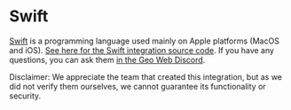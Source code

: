 # Swift

[Swift](https://developer.apple.com/swift/) is a programming language used mainly on Apple platforms (MacOS and iOS).
[See here for the Swift integration source code](https://github.com/Geo-Web-Project/mud-world-base).
If you have any questions, you can ask them [in the Geo Web Discord](https://discord.com/invite/reXgPru7ck).

Disclaimer: We appreciate the team that created this integration, but as we did not verify them ourselves, we cannot guarantee its functionality or security.
